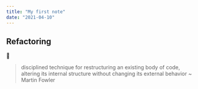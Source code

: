 ```yaml
---
title: "My first note"
date: "2021-04-10"
---
```


## Refactoring
:seedling:
> disciplined technique for restructuring an existing body of code, altering its internal structure without changing its external behavior ~ Martin Fowler
